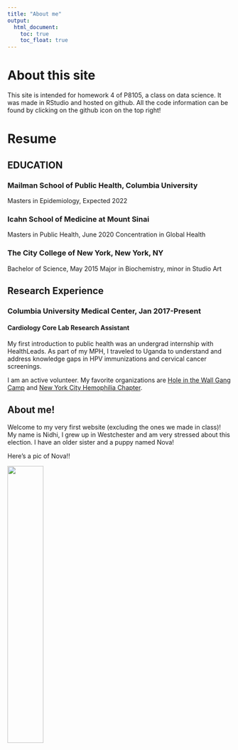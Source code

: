```yaml
---
title: "About me"
output:
  html_document:
    toc: true
    toc_float: true
---
```


# About this site

This site is intended for homework 4 of P8105, a class on data science. It was made in RStudio and hosted on github. All the code information can be found by clicking on the github icon on the top right!


# Resume


## EDUCATION

### Mailman School of Public Health, Columbia University
Masters in Epidemiology, Expected 2022

### Icahn School of Medicine at Mount Sinai
Masters in Public Health, June 2020
Concentration in Global Health

### The City College of New York, New York, NY
Bachelor of Science, May 2015
Major in Biochemistry, minor in Studio Art

## Research Experience

### Columbia University Medical Center, Jan 2017-Present
#### Cardiology Core Lab Research Assistant



My first introduction to public health was an undergrad internship with HealthLeads.  As part of my MPH, I traveled to Uganda to understand and address knowledge gaps in HPV immunizations and cervical cancer screenings. 

I am an active volunteer. My favorite organizations are [Hole in the Wall Gang Camp](https://www.holeinthewallgang.org/) and [New York City Hemophilia Chapter](https://www.nyhemophilia.org/).


## About me!

Welcome to my very first website (excluding the ones we made in class)! My name is Nidhi, I grew up in Westchester and am very stressed about this election. I have an older sister and a puppy named Nova!

Here's a pic of Nova!!

<img src = "images/nova.jpg" style = "width:40%">




  